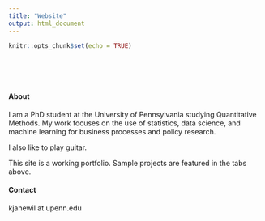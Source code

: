 ```yaml
---
title: "Website"
output: html_document
---
```


```r
knitr::opts_chunk$set(echo = TRUE)
```

<style type="text/css">
.title {
  display: none;
}

#getting-started img {
  margin-right: 1px;
}

</style>

<div class="row" style="padding-top: 50px;">
<div class="col-sm-6">

#### About

I am a PhD student at the University of Pennsylvania studying Quantitative Methods. My work focuses on the use of statistics, data science, and
machine learning for business processes and policy research.

I also like to play guitar.


This site is a working portfolio. Sample projects are featured in the tabs above.

#### Contact

kjanewil at upenn.edu

